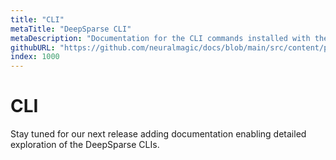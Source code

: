 ```yaml
---
title: "CLI"
metaTitle: "DeepSparse CLI"
metaDescription: "Documentation for the CLI commands installed with the DeepSparse engine enabling GPU-class performance on CPUs"
githubURL: "https://github.com/neuralmagic/docs/blob/main/src/content/products/deepsparse-ent/cli.mdx"
index: 1000
---
```


# CLI

Stay tuned for our next release adding documentation enabling detailed exploration of the DeepSparse CLIs.
